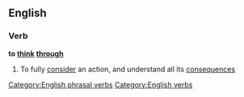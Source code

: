 ==English==

===Verb===
'''to [[think]] [[through]]'''

# To fully [[consider]] an action, and understand all its [[consequence]]s
[[Category:English phrasal verbs]]
[[Category:English verbs]]